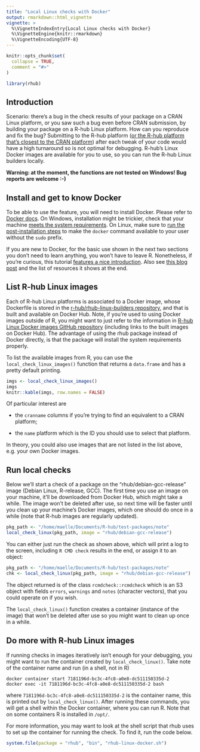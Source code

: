 ```yaml
---
title: "Local Linux checks with Docker"
output: rmarkdown::html_vignette
vignette: >
  %\VignetteIndexEntry{Local Linux checks with Docker}
  %\VignetteEngine{knitr::rmarkdown}
  %\VignetteEncoding{UTF-8}
---
```


```r
knitr::opts_chunk$set(
  collapse = TRUE,
  comment = "#>"
)
```

```r
library(rhub)
```

## Introduction

Scenario: there's a bug in the check results of your package on a CRAN
Linux platform, or you saw such a bug even before CRAN submission, by
building your package on a R-hub Linux platform. How can you reproduce and
fix the bug?  Submitting to the R-hub platform
([or the R-hub platform that's closest to the CRAN platform](https://docs.r-hub.io/#rhub-cran-platforms))
after each tweak of your code would have a high turnaround so is not
optimal for debugging. R-hub's Linux Docker images are available for you to
use, so you can run the R-hub Linux builders locally.

**Warning: at the moment, the functions are not tested on Windows! Bug
  reports are welcome :-)** 

## Install and get to know Docker

To be able to use the feature, you will need to install Docker. Please
refer to [Docker docs](https://docs.docker.com/install/). On Windows,
installation might be trickier, check that your machine
[meets the system requirements](https://docs.docker.com/docker-for-windows/install/#what-to-know-before-you-install). On
Linux, make sure to
[run the post-installation steps](https://docs.docker.com/install/linux/linux-postinstall/)
to make the `docker` command available to your user without the `sudo`
prefix. 

If you are new to Docker, for the basic use shown in the next two sections
you don't need to learn anything, you won't have to leave R. Nonetheless,
if you're curious, this tutorial
[features a nice introduction](https://ropenscilabs.github.io/r-docker-tutorial/01-what-and-why.html).
Also see [this blog post](https://colinfay.me/docker-r-reproducibility/)
and the list of resources it shows at the end.

## List R-hub Linux images

Each of R-hub Linux platforms is associated to a Docker image, whose
Dockerfile is stored in the
[r-hub/rhub-linux-builders repository](https://github.com/r-hub/rhub-linux-builders#rhub-linux-builders),
and that is built and available on Docker Hub. Note, if you're used to
using Docker images outside of R, you might want to just refer to the
information in
[R-hub Linux Docker images GitHub repository](https://github.com/r-hub/rhub-linux-builders#rhub-linux-builders)
(including links to the built images on Docker Hub). The advantage of using
the rhub package instead of Docker directly, is that the package will
install the system requirements properly.

To list the available images from R, you can use the
`local_check_linux_images()` function that returns a `data.frame` and has a
pretty default printing. 

```r
imgs <- local_check_linux_images()
imgs
knitr::kable(imgs, row.names = FALSE)
```

Of particular interest are

* the `cranname` columns if you're trying to find an equivalent to a CRAN
  platform; 

* the `name` platform which is the ID you should use to select that
  platform. 

In theory, you could also use images that are not listed in the list above,
e.g. your own Docker images.

## Run local checks

Below we'll start a check of a package on the "rhub/debian-gcc-release"
image (Debian Linux, R-release, GCC). The first time you use an image on
your machine, it'll be downloaded from Docker Hub, which might take a
while. The image won't be deleted after use, so next time will be faster
until you clean up your machine's Docker images, which one should do once
in a while (note that R-hub images are regularly updated).

```r
pkg_path <- "/home/maelle/Documents/R-hub/test-packages/note"
local_check_linux(pkg_path, image = "rhub/debian-gcc-release")
```

You can either just run the check as shown above, which will print a log to
the screen, including `R CMD check` results in the end, or assign it to an
object:

```r
pkg_path <- "/home/maelle/Documents/R-hub/test-packages/note"
chk <- local_check_linux(pkg_path, image = "rhub/debian-gcc-release")
```

The object returned is of the class `rcmdcheck::rcmdcheck` which is an S3
object with fields `errors`, `warnings` and `notes` (character vectors),
that you could operate on if you wish.

The `local_check_linux()` function creates a container (instance of the
image) that won't be deleted after use so you might want to clean up once
in a while.

## Do more with R-hub Linux images

If running checks in images iteratively isn't enough for your debugging,
you might want to run the container created by `local_check_linux()`. Take
note of the container name and run (in a shell, not in R)

```
docker container start 7181196d-bc3c-4fc8-a0e8-dc511150335d-2
docker exec -it 7181196d-bc3c-4fc8-a0e8-dc511150335d-2 bash
```

where `7181196d-bc3c-4fc8-a0e8-dc511150335d-2` is the container name, this
is printed out by `local_check_linux()`. After running these commands, you
will get a shell within the Docker container, where you can run R. Note
that on some containers R is installed in `/opt/`.

For more information, you may want to look at the shell script that rhub
uses to set up the container for running the check. To find it, run the
code below.

```r
system.file(package = "rhub", "bin", "rhub-linux-docker.sh")
```
